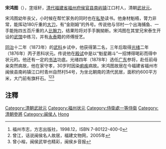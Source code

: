 '''宋鸿图'''（{{bd|1849年||1879年||Song}}），[[表字|字]]瑶轩，[[清代|清代]][[福建省|福建省]][[福州府|福州府]][[侯官县|侯官县]][[南屿镇|南屿镇]]江口村人，清朝[[状元|武状元]]。

宋鸿图幼年丧父，小时候在帮忙家务的同时也在[[私塾|私塾]]读书。他身材魁梧，膂力非常，能挥动180斤重的[[长柄刀|大刀]]，有“金刚姆”的外号。传说他与邻村一个出海捕鱼、一手能拖四五百斤重的人[[比腕力|比腕力]]，结果险将对手手腕拗断。宋鸿图在其堂兄宋泰生开设的[[武馆|武馆]]中练习，并有[[永泰县|永泰]]籍的师傅授艺。

[[同治|同治]]十二年（1873年）的[[武举|武科]]乡试中，他获得第二名，三年后取得[[光绪|光绪]]二年（1876年）丙子恩科状元。传说他在[[殿试|殿试]]中是以“魁星踢斗”一招博得喝彩而得中状元的。他还有一定的[[书法|书法]]功底。光绪四年（1878年）选任[[广东|广东]]参将，赴任前母亲突然病故，他在家守孝，30岁时因染[[痢疾|痢疾]]病故。宋鸿图故居在今福建省福州市闽侯县南屿镇江口村青州自然村54号，为坐北朝南的清代民居，面积约600平方米，大门前有旗杆石。<ref name="福州市志">福州市志，方志出版社，1998.12，ISBN 7-80122-400-0</ref><ref name="话说闽侯名人故居">曾江，话说闽侯名人故居，福建文物网，2005年</ref><ref name="闽侯武举也精彩">曾小榕，闽侯武举也精彩，闽侯乡音报</ref>

==注釋==
<div class="references-small">
<references />
</div>

{{光緒二年丙子恩科武殿試金榜}}
{{清朝官员小作品}}
{{DEFAULTSORT:Song宋}}
[[Category:清朝武狀元|Category:清朝武狀元]]
[[Category:福州状元|Category:福州状元]]
[[Category:侍衛處一等侍衛|Category:侍衛處一等侍衛]]
[[Category:清朝參將|Category:清朝參將]]
[[Category:闽侯人|Category:闽侯人]]
[[Category:宋姓|Hong]]